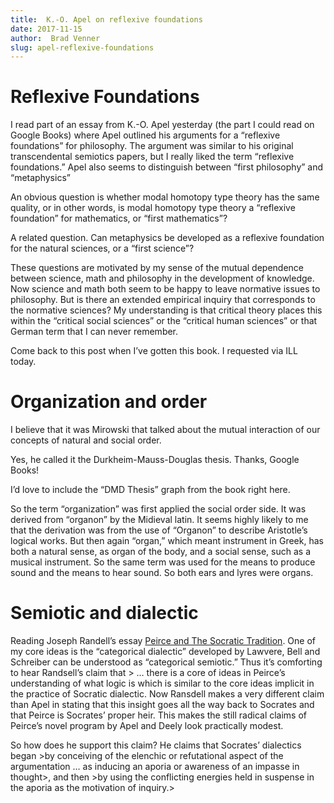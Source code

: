 ```yaml
---
title:  K.-O. Apel on reflexive foundations
date: 2017-11-15
author:  Brad Venner
slug: apel-reflexive-foundations
---
```

# Reflexive Foundations

I read part of an essay from K.-O. Apel yesterday (the part I could read on Google Books) where Apel outlined his arguments for a "reflexive foundations" for philosophy.  The argument was similar to his original transcendental semiotics papers, but I really liked the term "reflexive foundations."  Apel also seems to distinguish between "first philosophy" and "metaphysics"

An obvious question is whether modal homotopy type theory has the same quality, or in other words, is modal homotopy type theory a "reflexive foundation" for mathematics, or "first mathematics"?

A related question.  Can metaphysics be developed as a reflexive foundation for the natural sciences, or a "first science"?  

These questions are motivated by my sense of the mutual dependence between science, math and philosophy in the development of knowledge.  Now science and math both seem to be happy to leave normative issues to philosophy.  But is there an extended empirical inquiry that corresponds to the normative sciences?  My understanding is that critical theory places this within the "critical social sciences" or the "critical human sciences" or that German term that I can never remember.  

Come back to this post when I've gotten this book.  I requested via ILL today.

# Organization and order

I believe that it was Mirowski that talked about the mutual interaction of our concepts of natural and social order.

Yes, he called it the Durkheim-Mauss-Douglas thesis.  Thanks, Google Books!

I'd love to include the "DMD Thesis" graph from the book right here.

So the term "organization" was first applied the social order side.  It was derived from "organon" by the Midieval latin.  It seems highly likely to me that the derivation was from the use of "Organon" to describe Aristotle's logical works.  But then again "organ," which meant instrument in Greek, has both a natural sense, as organ of the body, and a social sense, such as a musical instrument.  So the same term was used for the means to produce sound and the means to hear sound.  So both ears and lyres were organs.

# Semiotic and dialectic

Reading Joseph Randell's essay [Peirce and The Socratic Tradition](http://www.iupui.edu/~arisbe/menu/library/aboutcsp/ransdell/Socratic.htm).  One of my core ideas is the "categorical dialectic" developed by Lawvere, Bell and Schreiber can be understood as "categorical semiotic."  Thus it's comforting to hear Randsell's claim that > ... there is a core of ideas in Peirce's understanding of what logic is which is similar to the core ideas implicit in the practice of Socratic dialectic.  Now Ransdell makes a very different claim than Apel in stating that this insight goes all the way back to Socrates and that Peirce is Socrates' proper heir.  This makes the still radical claims of Peirce's novel program by Apel and Deely look practically modest.  

So how does he support this claim?  He claims that Socrates' dialectics began >by conceiving of the elenchic or refutational aspect of the argumentation ... as inducing an aporia or awareness of an impasse in thought>, and then >by using the conflicting energies held in suspense in the aporia as the motivation of inquiry.>   
